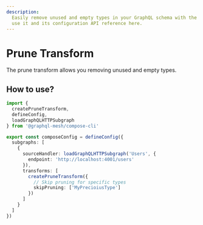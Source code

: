 ```yaml
---
description:
  Easily remove unused and empty types in your GraphQL schema with the prune transform. Learn how to
  use it and its configuration API reference here.
---
```



# Prune Transform

The prune transform allows you removing unused and empty types.

## How to use?

```ts filename="mesh-config.ts"
import {
  createPruneTransform,
  defineConfig,
  loadGraphQLHTTPSubgraph
} from '@graphql-mesh/compose-cli'

export const composeConfig = defineConfig({
  subgraphs: [
    {
      sourceHandler: loadGraphQLHTTPSubgraph('Users', {
        endpoint: 'http://localhost:4001/users'
      }),
      transforms: [
        createPruneTransform({
          // Skip pruning for specific types
          skipPruning: ['MyPrecioiusType']
        })
      ]
    }
  ]
})
```
